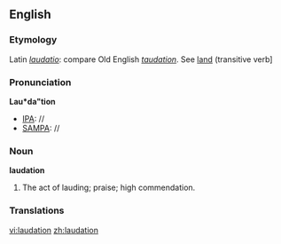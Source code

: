 ==English==

===Etymology===
Latin ''[[laudatio]]'': compare Old English ''[[taudation]]''. See [[land]] (transitive verb]
===Pronunciation===
'''Lau*da"tion'''
*[[IPA]]: //
*[[SAMPA]]: //
===Noun===
'''laudation'''

#The act of lauding; praise; high commendation.
===Translations===

[[vi:laudation]]
[[zh:laudation]]